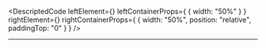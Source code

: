 
<DescriptedCode
  leftElement={<ProjectApiDescLeft />}
  leftContainerProps={
    {
      width: "50%"
    }
  }
  rightElement={<ProjectApiDescRight />}
  rightContainerProps={
    {
      width: "50%",
      position: "relative",
      paddingTop: "0"
    }
  }
/>

---
